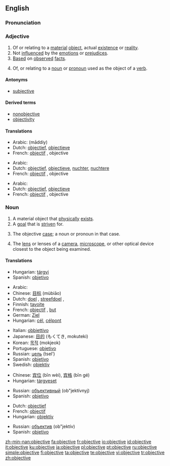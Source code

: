 ==English==
===Pronunciation===
{{IPA|əb'dʒɛk.tɪv}}

===Adjective===
{{en-adj-more-most}}

# <!--DefA-->Of or relating to a [[material]] [[object]], actual [[existence]] or [[reality]].
# <!--DefB-->Not [[influence]]d by the [[emotion]]s or [[prejudice]]s.
# <!--DefC-->[[Base]]d on [[observe]]d [[fact]]s.
# <!--DefD-->{{grammar}} Of, or relating to a [[noun]] or [[pronoun]] used as the object of a [[verb]].

====Antonyms====
*[[subjective]]<!--for which sense(s)?-->

====Derived terms====
*[[nonobjective]]
*[[objectivity]]

====Translations====
{{trans-top|relating to a material object}}
*Arabic: {{Arab|[[مادي|مادّيّ]]}} (māddiy)
*Dutch: [[objectief]], [[objectieve]]
*French: [[objectif]] {{m}}, objective {{f}}
{{trans-mid}}
{{trans-bottom}}

{{trans-top|not influenced by emotions}}
*Arabic: {{Arab|[[عقلاني|عَقْلانِيّ]]}} {{IPAchar|(ʕaqlāniy)}}
*Dutch: [[objectief]], [[objectieve]], [[nuchter]], [[nuchtere]]
*French: [[objectif]] {{m}}, objective {{f}}
{{trans-mid}}
{{trans-bottom}}

{{trans-top|based on observed fact}}
*Arabic: {{Arab|[[موضوعي]]}} {{IPAchar|(mauɖūʕiy)}}
*Dutch: [[objectief]], [[objectieve]]
*French: [[objectif]] {{m}}, objective {{f}}
{{trans-mid}}
{{trans-bottom}}

{{trans-top|grammar}}
{{trans-mid}}
{{trans-bottom}}

===Noun===
{{en-noun}}

# <!--DefE-->A material object that [[physically]] [[exist]]s.
# <!--DefF-->A [[goal]] that is [[striven]] for.
# <!--DefG-->{{grammar}} The objective [[case]]; a noun or pronoun in that case.
# <!--DefH-->The [[lens]] or lenses of a [[camera]], [[microscope]], or other optical device closest to the object being examined.

====Translations====
{{trans-top|material object}}
*Hungarian: [[tárgyi]]
*Spanish: [[objetivo]] {{m}}
{{trans-mid}}
{{trans-bottom}}

{{trans-top|goal}}
*Arabic: {{Arab|[[هدف]]}} {{IPAchar|(hádaf)}} {{m}}
*Chinese: [[目标]] (mùbiāo)
*Dutch: [[doel]] {{n}}, [[streefdoel]] {{n}}, {{t+|nl|doelstelling|g=f}}
*Finnish: [[tavoite]]
*French: [[objectif]] {{m}}, [[but#French|but]] {{m}}
*German: [[Ziel]] {{n}}
*Hungarian: [[cél]], [[célpont]]
{{trans-mid}}
*Italian: [[obbiettivo]] {{m}}
*Japanese: [[目的]] (もくてき, mokuteki)
*Korean: [[목적]] (mokjeok)
*Portuguese: [[objetivo]] {{m}}
*Russian: [[цель]] (tsel’) {{f}}
*Spanish: [[objetivo]] {{m}}
*Swedish: [[objektiv]] {{c}}
{{trans-bottom}}

{{trans-top|(grammar) the objective case}}
*Chinese: [[宾位]] (bīn wèi), [[宾格]] (bīn gé)
*Hungarian: [[tárgyeset]]
{{trans-mid}}
*Russian: [[объективный]] (ob"jektívnyj)
*Spanish: [[objetivo]] {{m}}
{{trans-bottom}}

{{trans-top|lens}}
*Dutch: [[objectief]] {{n}}
*French: [[objectif]] {{m}}
*Hungarian: [[objektív]]
{{trans-mid}}
*Russian: [[объектив]] (ob"jektív) {{m}}
*Spanish: [[objetivo]] {{m}}
{{trans-bottom}}

[[zh-min-nan:objective]]
[[fa:objective]]
[[fr:objective]]
[[io:objective]]
[[id:objective]]
[[it:objective]]
[[ku:objective]]
[[ja:objective]]
[[pl:objective]]
[[pt:objective]]
[[ru:objective]]
[[simple:objective]]
[[fi:objective]]
[[ta:objective]]
[[te:objective]]
[[vi:objective]]
[[tr:objective]]
[[zh:objective]]